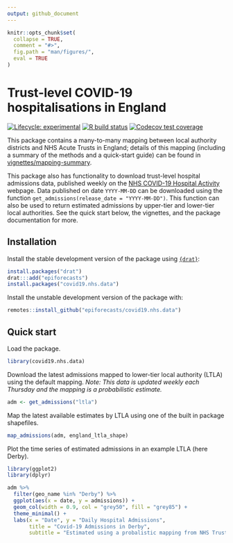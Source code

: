 ```yaml
--- 
output: github_document
---
```


```r
knitr::opts_chunk$set(
  collapse = TRUE,
  comment = "#>",
  fig.path = "man/figures/",
  eval = TRUE
)
```

# Trust-level COVID-19 hospitalisations in England

[![Lifecycle: experimental](https://img.shields.io/badge/lifecycle-experimental-orange.svg)](https://www.tidyverse.org/lifecycle/#experimental)
[![R build status](https://github.com/epiforecasts/covid19.nhs.data/workflows/R-CMD-check/badge.svg)](https://github.com/epiforecasts/covid19.nhs.data/actions)
[![Codecov test coverage](https://codecov.io/gh/epiforecasts/covid19.nhs.data/branch/master/graph/badge.svg)](https://codecov.io/gh/epiforecasts/covid19.nhs.data?branch=master)
  
This package contains a many-to-many mapping between local authority districts and NHS Acute Trusts in England; details of this mapping (including a summary of the methods and a quick-start guide) can be found in [vignettes/mapping-summary](https://github.com/epiforecasts/covid19.nhs.data/tree/main/vignettes/mapping-summary).

This package also has functionality to download trust-level hospital admissions data, published weekly on the [NHS COVID-19 Hospital Activity](https://www.england.nhs.uk/statistics/statistical-work-areas/covid-19-hospital-activity/) webpage. Data published on date `YYYY-MM-DD` can be downloaded using the function `get_admissions(release_date = "YYYY-MM-DD")`. This function can also be used to return estimated admissions by upper-tier and lower-tier local authorities. See the quick start below, the vignettes, and the package documentation for more.

## Installation

Install the stable development version of the package using [`{drat}`](https://epiforecasts.io/drat/):

```r
install.packages("drat")
drat:::add("epiforecasts")
install.packages("covid19.nhs.data")
```

Install the unstable development version of the package with: 

```r
remotes::install_github("epiforecasts/covid19.nhs.data")
```

## Quick start

Load the package.

```r
library(covid19.nhs.data)
```

Download the latest admissions mapped to lower-tier local authority (LTLA) using the default mapping. *Note: This data is updated weekly each Thursday and the mapping is a probabilistic estimate.*

```r
adm <- get_admissions("ltla")
```

Map the latest available estimates by LTLA using one of the built in package shapefiles. 

```r
map_admissions(adm, england_ltla_shape)
```

Plot the time series of estimated admissions in an example LTLA (here Derby). 

```r
library(ggplot2)
library(dplyr)

adm %>% 
  filter(geo_name %in% "Derby") %>% 
  ggplot(aes(x = date, y = admissions)) + 
  geom_col(width = 0.9, col = "grey50", fill = "grey85") +
  theme_minimal() +
  labs(x = "Date", y = "Daily Hospital Admissions",
       title = "Covid-19 Admissions in Derby", 
       subtitle = "Estimated using a probalistic mapping from NHS Trusts to lower-tier local authority level")
```